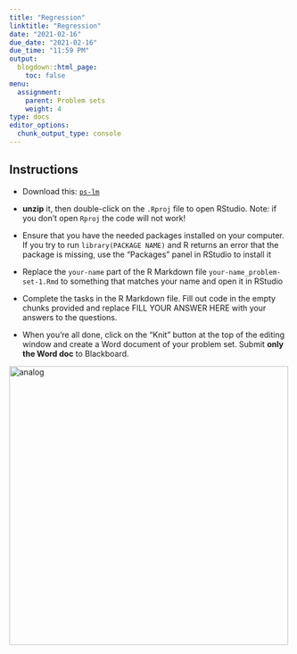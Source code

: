 ```yaml
---
title: "Regression"
linktitle: "Regression"
date: "2021-02-16"
due_date: "2021-02-16"
due_time: "11:59 PM"
output:
  blogdown::html_page:
    toc: false
menu:
  assignment:
    parent: Problem sets
    weight: 4
type: docs
editor_options: 
  chunk_output_type: console
---
```


## Instructions


- Download this: <i class="far fa-file-archive"></i> [`ps-lm`](/files/ps-lm.zip)

- **unzip** it, then double-click on the `.Rproj` file to open RStudio. Note: if you don't open `Rproj` the code will not work!

- Ensure that you have the needed packages installed on your computer. If you try to run `library(PACKAGE NAME)` and R returns an error that the package is missing, use the “Packages” panel in RStudio to install it

- Replace the `your-name` part of the R Markdown file `your-name_problem-set-1.Rmd` to something that matches your name and open it in RStudio

- Complete the tasks in the R Markdown file. Fill out code in the empty chunks provided and replace FILL YOUR ANSWER HERE with your answers to the questions.

- When you’re all done, click on the “Knit” button at the top of the editing window and create a Word document of your problem set. Submit **only the Word doc** to Blackboard.



<img src="/images/assignment/knit-button.png" alt="analog" width="500"/>
